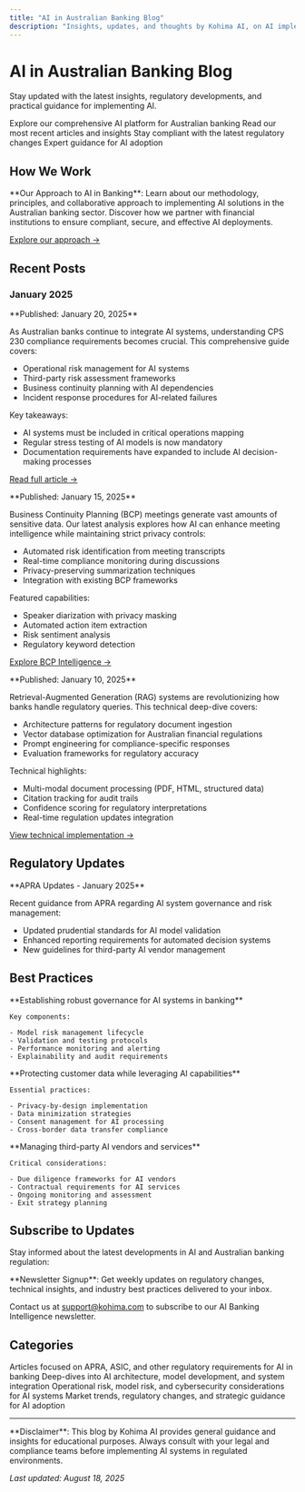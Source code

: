 ```yaml
---
title: "AI in Australian Banking Blog"
description: "Insights, updates, and thoughts by Kohima AI, on AI implementation in the Australian banking sector"
---
```


# AI in Australian Banking Blog

Stay updated with the latest insights, regulatory developments, and practical guidance for implementing AI.

<CardGroup cols={2}>
  <Card title="AI Solutions Overview" icon="robot" href="https://kohimahq.com/artificial_intelligence/">
    Explore our comprehensive AI platform for Australian banking
  </Card>
  <Card title="Latest Posts" icon="newspaper" href="#recent-posts">
    Read our most recent articles and insights
  </Card>
  <Card title="Regulatory Updates" icon="shield-check" href="#regulatory-updates">
    Stay compliant with the latest regulatory changes
  </Card>
  <Card title="Best Practices" icon="lightbulb" href="#best-practices">
    Expert guidance for AI adoption
  </Card>
</CardGroup>

## How We Work

<Info>
**Our Approach to AI in Banking**: Learn about our methodology, principles, and collaborative approach to implementing AI solutions in the Australian banking sector. Discover how we partner with financial institutions to ensure compliant, secure, and effective AI deployments.

[Explore our approach →](https://kohimahq.com/)
</Info>

## Recent Posts

### January 2025

<Accordion title="🚀 CPS 230 Compliance: A Practical Guide for AI Systems">
  **Published: January 20, 2025**

  As Australian banks continue to integrate AI systems, understanding CPS 230 compliance requirements becomes crucial. This comprehensive guide covers:

  - Operational risk management for AI systems
  - Third-party risk assessment frameworks
  - Business continuity planning with AI dependencies
  - Incident response procedures for AI-related failures

  Key takeaways:

  - AI systems must be included in critical operations mapping
  - Regular stress testing of AI models is now mandatory
  - Documentation requirements have expanded to include AI decision-making processes

  [Read full article →](/regulatory-analysis)
</Accordion>

<Accordion title="🔒 Meeting Intelligence: Privacy-First Approach to BCP">
  **Published: January 15, 2025**

  Business Continuity Planning (BCP) meetings generate vast amounts of sensitive data. Our latest analysis explores how AI can enhance meeting intelligence while maintaining strict privacy controls:

  - Automated risk identification from meeting transcripts
  - Real-time compliance monitoring during discussions
  - Privacy-preserving summarization techniques
  - Integration with existing BCP frameworks

  Featured capabilities:

  - Speaker diarization with privacy masking
  - Automated action item extraction
  - Risk sentiment analysis
  - Regulatory keyword detection

  [Explore BCP Intelligence →](/bcp-meeting-intelligence)
</Accordion>

<Accordion title="📊 Regulatory RAG: Building Context-Aware Compliance Systems">
  **Published: January 10, 2025**

  Retrieval-Augmented Generation (RAG) systems are revolutionizing how banks handle regulatory queries. This technical deep-dive covers:

  - Architecture patterns for regulatory document ingestion
  - Vector database optimization for Australian financial regulations
  - Prompt engineering for compliance-specific responses
  - Evaluation frameworks for regulatory accuracy

  Technical highlights:

  - Multi-modal document processing (PDF, HTML, structured data)
  - Citation tracking for audit trails
  - Confidence scoring for regulatory interpretations
  - Real-time regulation updates integration

  [View technical implementation →](https://huggingface.co/spaces/amrendra-fs/Law-assist)
</Accordion>

## Regulatory Updates

<Info>
  **APRA Updates - January 2025**

  Recent guidance from APRA regarding AI system governance and risk management:

  - Updated prudential standards for AI model validation
  - Enhanced reporting requirements for automated decision systems
  - New guidelines for third-party AI vendor management
</Info>


## Best Practices

<AccordionGroup>
  <Accordion title="AI Model Governance Framework">
    **Establishing robust governance for AI systems in banking**

    Key components:

    - Model risk management lifecycle
    - Validation and testing protocols
    - Performance monitoring and alerting
    - Explainability and audit requirements
  </Accordion>
  <Accordion title="Data Privacy in AI Systems">
    **Protecting customer data while leveraging AI capabilities**

    Essential practices:

    - Privacy-by-design implementation
    - Data minimization strategies
    - Consent management for AI processing
    - Cross-border data transfer compliance
  </Accordion>
  <Accordion title="Vendor Risk Management for AI">
    **Managing third-party AI vendors and services**

    Critical considerations:

    - Due diligence frameworks for AI vendors
    - Contractual requirements for AI services
    - Ongoing monitoring and assessment
    - Exit strategy planning
  </Accordion>
</AccordionGroup>

## Subscribe to Updates

Stay informed about the latest developments in AI and Australian banking regulation:

<Note>
  **Newsletter Signup**: Get weekly updates on regulatory changes, technical insights, and industry best practices delivered to your inbox.

  Contact us at [support@kohima.com](mailto:support@kohima.com) to subscribe to our AI Banking Intelligence newsletter.
</Note>

## Categories

<Tabs>
  <Tab title="Regulatory Compliance">
    Articles focused on APRA, ASIC, and other regulatory requirements for AI in banking
  </Tab>
  <Tab title="Technical Implementation">
    Deep-dives into AI architecture, model development, and system integration
  </Tab>
  <Tab title="Risk Management">
    Operational risk, model risk, and cybersecurity considerations for AI systems
  </Tab>
  <Tab title="Industry Insights">
    Market trends, regulatory changes, and strategic guidance for AI adoption
  </Tab>
</Tabs>

---

<Warning>
  **Disclaimer**: This blog by Kohima AI provides general guidance and insights for educational purposes. Always consult with your legal and compliance teams before implementing AI systems in regulated environments.
</Warning>

_Last updated: August 18, 2025_